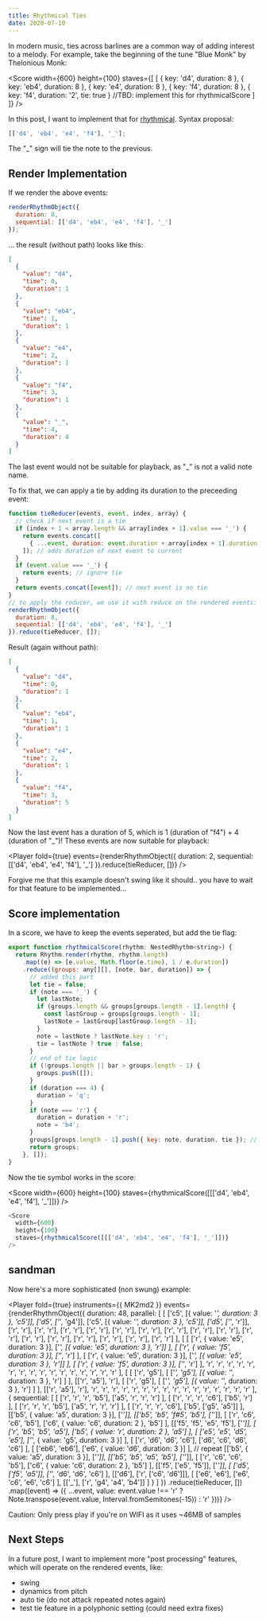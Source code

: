 ```yaml
---
title: Rhythmical Ties
date: 2020-07-10
---
```



In modern music, ties across barlines are a common way of adding interest to a melody. For example, take the beginning of the tune "Blue Monk" by Thelonious Monk:

<Score
  width={600}
  height={100}
  staves={[
    [
      { key: 'd4', duration: 8 },
      { key: 'eb4', duration: 8 },
      { key: 'e4', duration: 8 },
      { key: 'f4', duration: 8 },
      { key: 'f4', duration: '2', tie: true } //TBD: implement this for rhythmicalScore
    ]
  ]}
/>

In this post, I want to implement that for [rhythmical](../rhythmical-arrays/). Syntax proposal:

```js
[['d4', 'eb4', 'e4', 'f4'], '_'];
```

The "\_" sign will tie the note to the previous.

## Render Implementation

If we render the above events:

```js
renderRhythmObject({
  duration: 8,
  sequential: [['d4', 'eb4', 'e4', 'f4'], '_']
});
```

... the result (without path) looks like this:

```json
[
  {
    "value": "d4",
    "time": 0,
    "duration": 1
  },
  {
    "value": "eb4",
    "time": 1,
    "duration": 1
  },
  {
    "value": "e4",
    "time": 2,
    "duration": 1
  },
  {
    "value": "f4",
    "time": 3,
    "duration": 1
  },
  {
    "value": "_",
    "time": 4,
    "duration": 4
  }
]
```

The last event would not be suitable for playback, as "\_" is not a valid note name.

To fix that, we can apply a tie by adding its duration to the preceeding event:

```js
function tieReducer(events, event, index, array) {
  // check if next event is a tie
  if (index + 1 < array.length && array[index + 1].value === '_') {
    return events.concat([
      { ...event, duration: event.duration + array[index + 1].duration }
    ]); // adds duration of next event to current
  }
  if (event.value === '_') {
    return events; // ignore tie
  }
  return events.concat([event]); // next event is no tie
}
// to apply the reducer, we use it with reduce on the rendered events:
renderRhythmObject({
  duration: 8,
  sequential: [['d4', 'eb4', 'e4', 'f4'], '_']
}).reduce(tieReducer, []);
```

Result (again without path):

```json
[
  {
    "value": "d4",
    "time": 0,
    "duration": 1
  },
  {
    "value": "eb4",
    "time": 1,
    "duration": 1
  },
  {
    "value": "e4",
    "time": 2,
    "duration": 1
  },
  {
    "value": "f4",
    "time": 3,
    "duration": 5
  }
]
```

Now the last event has a duration of 5, which is 1 (duration of "f4") + 4 (duration of "\_")!
These events are now suitable for playback:

<Player
  fold={true}
  events={renderRhythmObject({
    duration: 2,
    sequential: [['d4', 'eb4', 'e4', 'f4'], '_']
  }).reduce(tieReducer, [])}
/>

Forgive me that this example doesn't swing like it should.. you have to wait for that feature to be implemented...

## Score implementation

In a score, we have to keep the events seperated, but add the tie flag:

```js
export function rhythmicalScore(rhythm: NestedRhythm<string>) {
  return Rhythm.render(rhythm, rhythm.length)
    .map((e) => [e.value, Math.floor(e.time), 1 / e.duration])
    .reduce((groups: any[][], [note, bar, duration]) => {
      // added this part
      let tie = false;
      if (note === '_') {
        let lastNote;
        if (groups.length && groups[groups.length - 1].length) {
          const lastGroup = groups[groups.length - 1];
          lastNote = lastGroup[lastGroup.length - 1];
        }
        note = lastNote ? lastNote.key : 'r';
        tie = lastNote ? true : false;
      }
      // end of tie logic
      if (!groups.length || bar > groups.length - 1) {
        groups.push([]);
      }
      if (duration === 4) {
        duration = 'q';
      }
      if (note === 'r') {
        duration = duration + 'r';
        note = 'b4';
      }
      groups[groups.length - 1].push({ key: note, duration, tie }); // changed to object syntax
      return groups;
    }, []);
}
```

Now the tie symbol works in the score:

<Score
  width={600}
  height={100}
  staves={rhythmicalScore([[['d4', 'eb4', 'e4', 'f4'], '_']])}
/>

```js
<Score
  width={600}
  height={100}
  staves={rhythmicalScore([[['d4', 'eb4', 'e4', 'f4'], '_']])}
/>
```


## sandman

Now here's a more sophisticated (non swung) example:

<Player
  fold={true}
  instruments={{ MK2md2 }}
  events={renderRhythmObject({
    duration: 48,
    parallel: [
      [
        ['c5', [{ value: '_', duration: 3 }, 'c5']],
        ['d5', ['_', 'g4']],
        ['c5', [{ value: '_', duration: 3 }, 'c5']],
        ['d5', ['_', 'r']],
        ['r', 'r'],
        ['r', 'r'],
        ['r', 'r'],
        ['r', 'r'],
        ['r', 'r'],
        ['r', 'r'],
        ['r', 'r'],
        ['r', 'r'],
        ['r', 'r'],
        ['r', 'r'],
        ['r', 'r'],
        ['r', 'r'],
        ['r', 'r'],
        ['r', 'r'],
        ['r', 'r'],
        ['r', 'r']
      ],
      [
        [
          ['r', { value: 'e5', duration: 3 }],
          ['_', [{ value: 'e5', duration: 3 }, 'r']]
        ],
        [
          ['r', { value: 'f5', duration: 3 }],
          ['_', 'r']
        ],
        [
          ['r', { value: 'e5', duration: 3 }],
          ['_', [{ value: 'e5', duration: 3 }, 'r']]
        ],
        [
          ['r', { value: 'f5', duration: 3 }],
          ['_', 'r']
        ],
        'r',
        'r',
        'r',
        'r',
        'r',
        'r',
        'r',
        'r',
        'r',
        'r',
        'r',
        'r',
        'r',
        'r',
        'r',
        'r'
      ],
      [
        [
          ['r', 'g5'],
          [
            ['_', 'g5'],
            [{ value: '_', duration: 3 }, 'r']
          ]
        ],
        [['r', 'a5'], 'r'],
        [
          ['r', 'g5'],
          [
            ['_', 'g5'],
            [{ value: '_', duration: 3 }, 'r']
          ]
        ],
        [['r', 'a5'], 'r'],
        'r',
        'r',
        'r',
        'r',
        'r',
        'r',
        'r',
        'r',
        'r',
        'r',
        'r',
        'r',
        'r',
        'r',
        'r',
        'r'
      ],
      {
        sequential: [
          [
            ['r', 'r', 'r', 'b5'],
            ['a5', 'r', 'r', 'r']
          ],
          [
            ['r', 'r', 'r', 'c6'],
            ['b5', 'r']
          ],
          [
            ['r', 'r', 'r', 'b5'],
            ['a5', 'r', 'r', 'r']
          ],
          [
            ['r', 'r', 'r', 'c6'],
            ['b5', ['g5', 'a5']]
          ],
          [['b5', { value: 'a5', duration: 3 }], ['_']],
          [['b5', 'b5', 'f#5', 'b5'], ['_']],
          [
            ['r', 'c6', 'c6', 'b5'],
            ['c6', { value: 'c6', duration: 2 }, 'b5']
          ],
          [['f5', 'f5', 'e5', 'f5'], ['_']],
          [
            ['r', 'b5', 'b5', 'a5'],
            ['b5', { value: 'r', duration: 2 }, 'a5']
          ],
          [
            ['e5', 'e5', 'd5', 'e5'],
            ['_', { value: 'g5', duration: 3 }]
          ],
          [
            ['r', 'd6', 'd6', 'c6'],
            ['d6', 'c6', 'd6', 'c6']
          ],
          [
            ['eb6', 'eb6'],
            ['e6', { value: 'd6', duration: 3 }]
          ], // repeat
          [['b5', { value: 'a5', duration: 3 }], ['_']],
          [['b5', 'b5', 'a5', 'b5'], ['_']],
          [
            ['r', 'c6', 'c6', 'b5'],
            ['c6', { value: 'c6', duration: 2 }, 'b5']
          ],
          [['f5', ['e5', 'f5']], ['_']],
          [
            ['d5', ['f5', 'a5']],
            ['_', 'd6', 'd6', 'c6']
          ],
          [['d6'], ['r', ['c6', 'd6']]],
          [
            ['e6', 'e6'],
            ['e6', 'c6', 'e6', 'c6']
          ],
          [['_'], ['r', 'g4', 'a4', 'b4']]
        ]
      }
    ]
  })
    .reduce(tieReducer, [])
    .map((event) => ({
      ...event,
      value:
        event.value !== 'r'
          ? Note.transpose(event.value, Interval.fromSemitones(-15))
          : 'r'
    }))}
/>

Caution: Only press play if you're on WIFI as it uses ~46MB of samples

## Next Steps

In a future post, I want to implement more "post processing" features, which will operate on the rendered events, like:

- swing
- dynamics from pitch
- auto tie (do not attack repeated notes again)
- test tie feature in a polyphonic setting (could need extra fixes)

